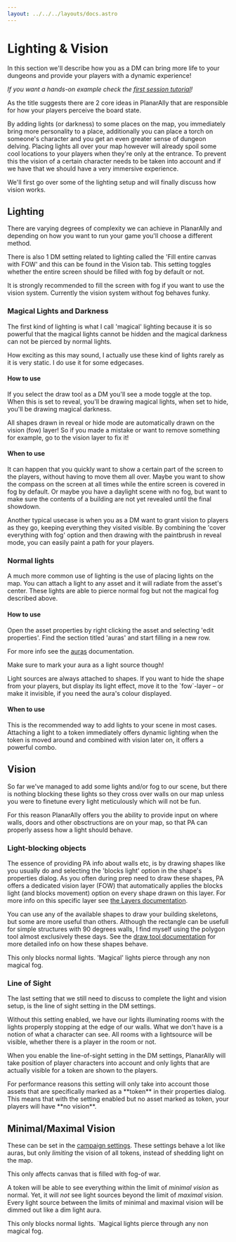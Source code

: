 ```yaml
---
layout: ../../../layouts/docs.astro
---
```



# Lighting & Vision

In this section we'll describe how you as a DM can bring more life to your dungeons and provide your players with a dynamic experience!

_If you want a hands-on example check the [first session tutorial](/tutorial/in-game/first-session/)!_

As the title suggests there are 2 core ideas in PlanarAlly that are responsible for how your players perceive the board state.

By adding lights (or darkness) to some places on the map, you immediately bring more personality to a place, additionally you can place a torch on someone's character and you get an even greater sense of dungeon delving. Placing lights all over your map however will already spoil some cool locations to your players when they're only at the entrance. To prevent this the vision of a certain character needs to be taken into account and if we have that we should have a very immersive experience.

We'll first go over some of the lighting setup and will finally discuss how vision works.

## Lighting

There are varying degrees of complexity we can achieve in PlanarAlly and depending on how you want to run your game you'll choose a different method.

There is also 1 DM setting related to lighting called the 'Fill entire canvas with FOW' and this can be found in the Vision tab. This setting toggles whether the entire screen should be filled with fog by default or not.

<Warning>
    It is strongly recommended to fill the screen with fog if you want to use the vision system. Currently the vision
    system without fog behaves funky.
</Warning>

### Magical Lights and Darkness

The first kind of lighting is what I call 'magical' lighting because it is so powerful that the magical lights cannot be hidden and the magical darkness can not be pierced by normal lights.

How exciting as this may sound, I actually use these kind of lights rarely as it is very static. I do use it for some edgecases.

#### How to use

If you select the draw tool as a DM you'll see a mode toggle at the top. When this is set to reveal, you'll be drawing magical lights, when set to hide, you'll be drawing magical darkness.

All shapes drawn in reveal or hide mode are automatically drawn on the vision (fow) layer! So if you made a mistake or want to remove something for example, go to the vision layer to fix it!

#### When to use

It can happen that you quickly want to show a certain part of the screen to the players, without having to move them all over. Maybe you want to show the compass on the screen at all times while the entire screen is covered in fog by default. Or maybe you have a daylight scene with no fog, but want to make sure the contents of a building are not yet revealed until the final showdown.

Another typical usecase is when you as a DM want to grant vision to players as they go, keeping everything they visited visible. By combining the 'cover everything with fog' option and then drawing with the paintbrush in reveal mode, you can easily paint a path for your players.

### Normal lights

A much more common use of lighting is the use of placing lights on the map. You can attach a light to any asset and it will radiate from the asset's center. These lights are able to pierce normal fog but not the magical fog described above.

#### How to use

Open the asset properties by right clicking the asset and selecting 'edit properties'. Find the section titled 'auras' and start filling in a new row.

For more info see the [auras](/docs/game/shapes/#auras) documentation.

Make sure to mark your aura as a light source though!

<Tip title="Hidden Light Sources">
    Light sources are always attached to shapes. If you want to hide the shape from your players, but display its light
    effect, move it to the `fow`-layer – or make it invisible, if you need the aura's colour displayed.
</Tip>

#### When to use

This is the recommended way to add lights to your scene in most cases. Attaching a light to a token immediately offers dynamic lighting when the token is moved around and combined with vision later on, it offers a powerful combo.

## Vision

So far we've managed to add some lights and/or fog to our scene, but there is nothing blocking these lights so they cross over walls on our map unless you were to finetune every light meticulously which will not be fun.

For this reason PlanarAlly offers you the ability to provide input on where walls, doors and other obsctructions are on your map, so that PA can properly assess how a light should behave.

### Light-blocking objects

The essence of providing PA info about walls etc, is by drawing shapes like you usually do and selecting the 'blocks light' option in the shape's properties dialog. As you often during prep need to draw these shapes, PA offers a dedicated vision layer (FOW) that automatically applies the blocks light (and blocks movement) option on every shape drawn on this layer. For more info on this specific layer see [the Layers documentation](/docs/dm/layers/).

You can use any of the available shapes to draw your building skeletons, but some are more useful than others. Although the rectangle can be usefull for simple structures with 90 degrees walls, I find myself using the polygon tool almost exclusively these days. See the [draw tool documentation](/docs/tools/draw/) for more detailed info on how these shapes behave.

<Info>This only blocks normal lights. 'Magical' lights pierce through any non magical fog.</Info>

### Line of Sight

The last setting that we still need to discuss to complete the light and vision setup, is the line of sight setting in the DM settings.

Without this setting enabled, we have our lights illuminating rooms with the lights properply stopping at the edge of our walls. What we don't have is a notion of what a character can see. All rooms with a lightsource will be visible, whether there is a player in the room or not.

When you enable the line-of-sight setting in the DM settings, PlanarAlly will take position of player characters into account and only lights that are actually visible for a token are shown to the players.

<Warning>
    For performance reasons this setting will only take into account those assets that are specifically marked as a
    **token** in their properties dialog. This means that with the setting enabled but no asset marked as token, your
    players will have **no vision**.
</Warning>

## Minimal/Maximal Vision

These can be set in the [campaign settings](/docs/dm/settings/).
These settings behave a lot like auras, but only _limiting_ the vision of all tokens, instead of shedding light on the map.

<Warning>This only affects canvas that is filled with fog-of war.</Warning>

A token will be able to see everything within the limit of _minimal vision_ as normal.
Yet, it will _not_ see light sources beyond the limit of _maximal vision_.
Every light source between the limits of minimal and maximal vision will be dimmed out like a dim light aura.

<Info>This only blocks normal lights. `Magical lights pierce through any non magical fog.</Info>
